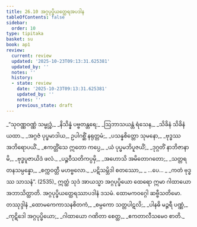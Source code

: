 ```yaml
---
title: 26.10 အဂ္ဂပုပ္ဖိယတ္ထေရအပဒါန
tableOfContents: false
sidebar:
  order: 10
type: tipitaka
basket: su
book: ap1
review:
  current: review
  updated: '2025-10-23T09:13:31.625381'
  updated_by: ''
  notes: ''
  history:
  - state: review
    date: '2025-10-23T09:13:31.625381'
    updated_by: ''
    notes: ''
    previous_state: draft
---
```



<ReviewStatus review={frontmatter.review} showDetails={true} />

<HypothesisAnnotation frontmatter={frontmatter} />

<DynamicBreadcrumb />

<Division number="37" book="ap1" e="ch" v="20" p="259">

<Paragraph number="3148" type="verses" book="ap1">
_“သုဝဏ္ဏဝဏ္ဏံ သမ္ဗုဒ္ဓံ,_  
_နိသိန္နံ ပဗ္ဗတန္တရေ;_  
_ဩဘာသယန္တံ ရံသေန,_  
_သိခိနံ သိခိနံ ယထာ._  

</Paragraph>

</Division>
<Division number="38" book="ap1" e="ch" v="20" p="259">

<Paragraph number="3149" type="verses" book="ap1">
_အဂ္ဂဇံ ပုပ္ဖမာဒါယ,_  
ဥပါဂစ္ဆိံ နရုတ္တမံ;_  
_ပသန္နစိတ္တော သုမနော,_  
_ဗုဒ္ဓဿ အဘိရောပယိံ._  

</Paragraph>

</Division>
<Division number="39" book="ap1" e="ch" v="20" p="259">

<Paragraph number="3150" type="verses" book="ap1">
_ဧကတ္တိံသေ ဣတော ကပ္ပေ,_  
_ယံ ပုပ္ဖမဘိပူဇယိံ;_  
_ဒုဂ္ဂတိံ နာဘိဇာနာမိ,_  
_ဗုဒ္ဓပူဇာယိဒံ ဖလံ._  

</Paragraph>

</Division>
<Division number="40" book="ap1" e="ch" v="20" p="259">

<Paragraph number="3151" type="verses" book="ap1">
_ပဉ္စဝီသတိကပ္ပမှိ,_  
_အဟောသိ အမိတောဂတော;_  
_သတ္တရတနသမ္ပန္နော,_  
_စက္ကဝတ္တီ မဟဗ္ဗလော._  

</Paragraph>

</Division>
<Division number="41" book="ap1" e="ch" v="20" p="259">

<Paragraph number="3152" type="verses" book="ap1">
_ပဋိသမ္ဘိဒါ စတဿော,_  
_ …ပေ… _  
_ကတံ ဗုဒ္ဓဿ သာသနံ”. (2535)_  

</Paragraph>

<Paragraph number="3153" book="ap1">
ဣတ္ထံ သုဒံ အာယသ္မာ အဂ္ဂပုပ္ဖိယော ထေရော ဣမာ ဂါထာယော အဘာသိတ္ထာတိ.

</Paragraph>
</Division>

<Paragraph number="3154" type="center" book="ap1">
အဂ္ဂပုပ္ဖိယတ္ထေရဿာပဒါနံ ဒသမံ.



</Paragraph>

<Paragraph number="3155" type="center" book="ap1">
ထောမကဝဂ္ဂေါ ဆဗ္ဗီသတိမော.



</Paragraph>

<Paragraph number="3156" type="center" book="ap1">
တဿုဒ္ဒါနံ


</Paragraph>

<Paragraph number="3157" type="verses" book="ap1">
_ထောမကေကာသနစိတကံ,_  
_စမ္ပကော သတ္တပါဋလိ;_  
_ပါနဓိ မဉ္ဇရီ ပဏ္ဏံ,_  
_ကုဋိဒေါ အဂ္ဂပုပ္ဖိယော;_  
_ဂါထာယော ဂဏိတာ စေတ္ထ,_  
_ဧကတာလီသမေဝ စာတိ._
</Paragraph>